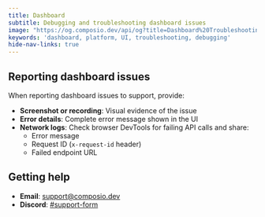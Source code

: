 ```yaml
---
title: Dashboard
subtitle: Debugging and troubleshooting dashboard issues
image: "https://og.composio.dev/api/og?title=Dashboard%20Troubleshooting"
keywords: 'dashboard, platform, UI, troubleshooting, debugging'
hide-nav-links: true
---
```


## Reporting dashboard issues

When reporting dashboard issues to support, provide:

- **Screenshot or recording**: Visual evidence of the issue
- **Error details**: Complete error message shown in the UI
- **Network logs**: Check browser DevTools for failing API calls and share:
  - Error message
  - Request ID (`x-request-id` header)
  - Failed endpoint URL

## Getting help

- **Email**: support@composio.dev
- **Discord**: [#support-form](https://discord.com/channels/1170785031560646836/1268871288156323901)